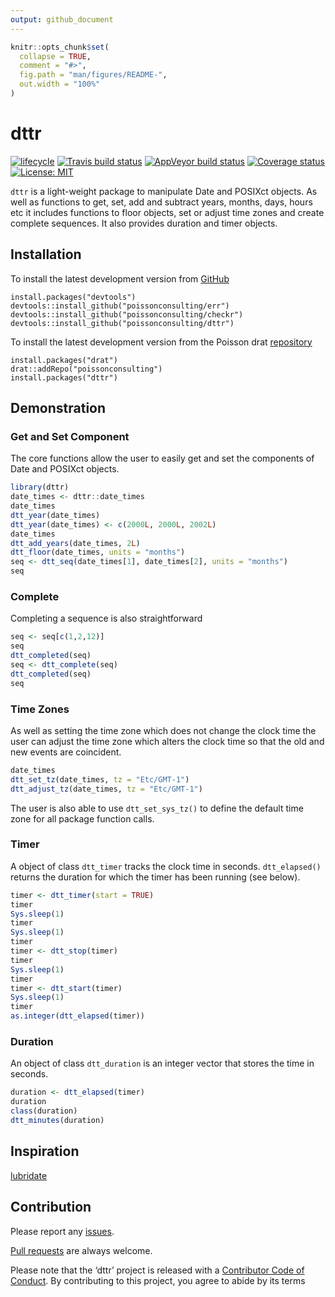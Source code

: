 ```yaml
---
output: github_document
---
```


<!-- README.md is generated from README.Rmd. Please edit that file -->

```r
knitr::opts_chunk$set(
  collapse = TRUE,
  comment = "#>",
  fig.path = "man/figures/README-",
  out.width = "100%"
)
```
# dttr

[![lifecycle](https://img.shields.io/badge/lifecycle-maturing-blue.svg)](https://www.tidyverse.org/lifecycle/#maturing)
[![Travis build status](https://travis-ci.com/poissonconsulting/dttr.svg?branch=master)](https://travis-ci.com/poissonconsulting/dttr)
[![AppVeyor build status](https://ci.appveyor.com/api/projects/status/github/poissonconsulting/dttr?branch=master&svg=true)](https://ci.appveyor.com/project/poissonconsulting/dttr)
[![Coverage status](https://codecov.io/gh/poissonconsulting/dttr/branch/master/graph/badge.svg)](https://codecov.io/github/poissonconsulting/dttr?branch=master)
[![License: MIT](https://img.shields.io/badge/License-MIT-green.svg)](https://opensource.org/licenses/MIT)

`dttr` is a light-weight package to manipulate Date and POSIXct objects.
As well as functions to get, set, add and subtract years, months, days, hours etc it includes functions to floor objects, set or adjust time zones and create complete sequences. It also provides duration and timer objects.

## Installation

To install the latest development version from [GitHub](https://github.com/poissonconsulting/dttr)
```
install.packages("devtools")
devtools::install_github("poissonconsulting/err")
devtools::install_github("poissonconsulting/checkr")
devtools::install_github("poissonconsulting/dttr")
```

To install the latest development version from the Poisson drat [repository](https://github.com/poissonconsulting/drat)
```
install.packages("drat")
drat::addRepo("poissonconsulting")
install.packages("dttr")
```

## Demonstration

### Get and Set Component

The core functions allow the user to easily get and set the components of Date and POSIXct objects.

```r
library(dttr)
date_times <- dttr::date_times
date_times
dtt_year(date_times)
dtt_year(date_times) <- c(2000L, 2000L, 2002L)
date_times
dtt_add_years(date_times, 2L)
dtt_floor(date_times, units = "months")
seq <- dtt_seq(date_times[1], date_times[2], units = "months")
seq
```

### Complete

Completing a sequence is also straightforward
```r
seq <- seq[c(1,2,12)]
seq
dtt_completed(seq)
seq <- dtt_complete(seq)
dtt_completed(seq)
seq
```


### Time Zones

As well as setting the time zone which does not change the clock time the user can adjust the time zone which alters the clock time so that the old and new events are coincident.

```r
date_times
dtt_set_tz(date_times, tz = "Etc/GMT-1")
dtt_adjust_tz(date_times, tz = "Etc/GMT-1")
```

The user is also able to use `dtt_set_sys_tz()` to define the default time zone for all package function calls.

### Timer

A object of class `dtt_timer` tracks the clock time in seconds.
`dtt_elapsed()` returns the duration for which the timer has been running (see below).

```r
timer <- dtt_timer(start = TRUE)
timer
Sys.sleep(1)
timer
Sys.sleep(1)
timer
timer <- dtt_stop(timer)
timer
Sys.sleep(1)
timer
timer <- dtt_start(timer)
Sys.sleep(1)
timer
as.integer(dtt_elapsed(timer))
```


### Duration

An object of class `dtt_duration` is an integer vector that stores the time in seconds.

```r
duration <- dtt_elapsed(timer)
duration
class(duration)
dtt_minutes(duration)

```

## Inspiration

[lubridate](https://lubridate.tidyverse.org)

## Contribution

Please report any [issues](https://github.com/poissonconsulting/dttr/issues).

[Pull requests](https://github.com/poissonconsulting/dttr/pulls) are always welcome.

Please note that the 'dttr' project is released with a [Contributor Code of Conduct](CODE_OF_CONDUCT.md). By contributing to this project, you agree to abide by its terms
